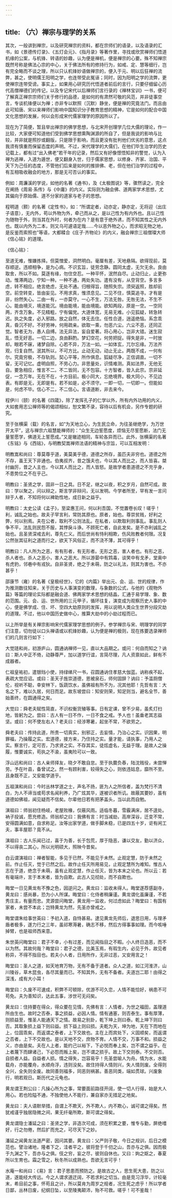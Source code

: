 ```yaml
---
---
---
```

title: （六）禅宗与理学的关系
---




其次，一般讲到禅宗，以及研究禅宗的资料，都在宗师们的语录，以及语录的汇书，如《景德传灯录》、《五灯会元》、《指月录》等著作里，寻找或欣赏禅师们悟道机缘的公案，与机锋、转语的妙趣，认为便是禅机，便是禅宗的心要。殊不知禅宗既然号称是佛法心宗的中心，关于佛法所有的修持行为，如戒、定、慧等细行，岂有完全略而不谈之理，所以只认机锋妙语做禅宗的，便入于元、明以后狂禅的流弊，甚之，使明儒王阳明之学，也连带受此冤诬；同时，因为阳明之学的流弊，更使禅宗连带受谤。事实上，如果用心研究历代悟道者前后的言行，只要仔细留心历代高僧禅德们的传记，以及专记宋代以后禅师们言行录的《禅林宝训》一书，便可了解真正禅宗宗师们关于修行的品德，是如何的有肃然可敬的风范，并非徒事空言，专谈机锋便以为禅；亦非专以默照（沉默）静坐，便是禅的究竟法门。而且由此可知唐、宋以来禅师们影响中国知识分子教育思想的精神，它是如何的配合中国文化思想的发展，何以会形成宋代儒家理学的原因所以了。

现在为了简便，暂且举出禅宗的佛学思想，与北宋开创理学几位大儒的理论，作一比较，大家便可知道他们受到佛学思想熏陶渊源的所自了，但是我说的影响与比较，并非就是照抄或翻版，只是限于影响，而且更没有批判他们优劣的意思，这点我须有慎重而保留态度的声明。不过，宋代理学的大儒们，在他们毕生治学的历史记载上，都有过“出入佛老”若干年的记录，然后又有好像憬悟知非的警觉，认为入禅为逃禅，入道为遁世，便又翻身入世，归于儒家思想，以修身、齐家、治国、平天下为己任的态度，不管他们后来是如何的推排佛、老，但在他们治学的过程中，有互相吸收融会的地方，那是无可否认的事实。

例如：周濂溪的学说，如他的名著《通书》，及《太极图说》等，骤然读之，完全在阐扬《周易·系传》与《中庸》的内义。实际则为融会佛、道两家学术思想，尤其偏向于原始儒、道不分家的道家与老子的思想。

程明道（颢）的名著《定性书》，如：“所谓定者，动亦定，静亦定，无将迎（出庄子语意），无内外，苟以外物为外，牵己而从之，是以己性为有内外也。且以己性为随物于外，则当其在外时，何者为在内？是有意于绝外诱，而不知其性之无内外也。既以内外为二本，则又乌可遽语定哉……今以恶外物之心，而求昭无物之地，是反鉴而索照也”等语，大都糅合《庄子·齐物论》的内义，融会禅宗三祖僧璨大师《信心铭》的道理。

《信心铭》：


至道无难，惟嫌拣择。但莫憎爱，洞然明白。毫厘有差，天地悬隔。欲得现前，莫存顺逆。违顺相争，是为心病。不识玄旨，徒劳念静。圆同太虚，无欠无余。良由取舍，所以不如。莫逐有缘，勿住空忍。一种平怀，泯然自尽。止动归止，止更弥动。惟滞两边，宁知一种。一种不通，两处失功。遣有没有，从空背空。多言多虑，转不相应。绝言绝虑，无处不通。归根得旨，随照失宗。须臾返照，胜却前空。前空转变，皆由妄见。不用求真，惟须息见。二见不住，慎莫追寻。才有是非，纷然失心。二由一有，一亦莫守。一心不生，万法无咎。无咎无法，不生不心。能由境灭，境逐能沉。境由能境，能由境能。欲知两段，原是一空。一空同两，齐含万象。不见精粗，宁有偏党。大道体宽，无易无难。小见狐疑，转急转迟。执之失度，必入邪路。放之自然，体无去住。任性合道，逍遥绝恼。系念乖真，昏沉不好。不好劳神，何用疏亲。欲取一乘，勿恶六尘。六尘不恶，还同正觉。智者无为，愚人自缚。法无异法，妄自爱著。将心用心，岂非大错。迷生寂乱，悟无好恶。一切二边，良由斟酌。梦幻空花，何劳把捉。得失是非，一时放却。眼若不寐，诸梦自除。心若不异，万法一如。一如体玄，兀尔忘缘。万法齐观，归复自然。泯其所以，不可方比。止动无动，动止无止。两既不成，一何有尔。究竟穷极，不存轨则。契心平等，所作俱息。狐疑尽净，正信调直。一切不留，无可记忆。虚明自照，不劳心力。非思量处，识情难测。真如法界，无他无自。要急相应，惟言不二。不二皆同，无不包容。十方智者，皆入此宗。宗非延促，一念万年。无在不在，十方目前。极小同大，忘绝境界。极大同小，不见边表。有即是无，无即是有。若不如是，必不须守。一即一切，一切即一。但能如是，何虑不毕。信心不二，不二信心。言语道断，非去来今。


程伊川（颐）的名著《四箴》，除了发挥孔子的仁学以外，所有内外功用的内义，大如套用志公禅师等的偈颂相似，恕文繁不录，容待以后有机会，另作专题的研究。

至于张横渠（载）的名言，如“为天地立心，为生民立命，为往圣继绝学，为万世开太平”，这与禅宗六祖慧能禅师的：“众生无边誓愿度，烦恼无尽誓愿断，法门无量誓愿学，佛道无上誓愿成。”又是辙迹相同，车轮各异而已。此外，张横渠的名著《东铭》与《西铭》，与明教契嵩禅师法语的精神与宗旨，可以互相发明：


明教嵩和尚曰：尊莫尊乎道，美莫美乎德，道德之所存，虽匹夫非穷也。道德之所不存，虽王天下非通也。伯夷叔齐，昔之饿夫也，今以其人而比之，而人皆喜。桀纣幽厉，昔之人主也，今以其人而比之，而人皆怒。是故学者患道德之不充乎身，不患势位之不在乎己。

明教曰：圣贤之学，固非一日之具。日不足，继之以夜，积之岁月，自然可成。故曰：学以聚之，问以辩之，斯言学非辩问，无以发明。今学者所至，罕有发一言问辩于人者，不知将何以裨助性地，成日新之益乎。

明教曰：太史公读《孟子》，至梁惠王问，何以利吾国，不觉置卷长叹！嗟乎！利，诚乱之始也。故夫子罕言利，常防其原也。原者，始也。尊崇贫贱，好利之弊，何以别焉。夫在公者，取利不公则法乱。在私者，以欺取利则事乱。事乱则人争不平，法乱则民怨不服，其悖戾斗诤。不顾死亡者，自此发矣。是不亦利诚乱之始也。且圣贤深戒去利，尊先仁义。而后世尚有恃利相欺，伤风败教者何限。况复公然张其征利之道而行之，欲天下风俗正，而不浇不薄，其可得乎！

明教曰：凡人所为之恶，有有形者，有无形者。无形之恶，害人者也。有形之恶，杀人者也。杀人之恶小，害人之恶大。所以游晏中有鸩毒，谈笑中有戈矛，堂奥中有虎豹，邻巷中有戎狄。自非圣贤，绝之于未萌，防之以礼法，则其为害也。不亦甚乎！


邵康节（雍）的名著《皇极经世》，它的《内篇》举出元、会、运、世的规律，作为推测数往知来，关于历史与人事演变的数理，与象数的公式，与他的《观物外篇》等篇的理论实际都是融会道、佛两家学术思想的结晶，汇通于易学理、象、数的范围。元、会、运、世所用的三元甲子，循环往复，演变成为观察历史人事的中心，便是佛学成、住、坏、空四大劫原则的发挥，用以说明人类众生世界分段灾劫的道理。不过，他以中国历史做中心，推算大劫中的小劫过程而已。

以上所举是有关禅宗影响宋代儒家理学思想的例子。参学禅宗与宋、明理学的同学们注意，切勿徒以口头禅语或以机锋妙趣，认为便是禅的极则，现在拣要选录禅师们的几则言行如下：


大觉琏和尚，初游庐山，圆通讷禅师一见，直以大品期之。或问：何自而知之？讷曰：斯人中正不倚，动静尊严，加以道学行谊，言简尽理，凡人资禀如此，鲜有不成器者。

仁祖皇祐初，遣银珰小使，持绿绨尺一书，召圆通讷住孝慈大伽蓝。讷称疾不起，表疏大觉应诏。或曰：圣天子旌崇道德，恩被泉石，师何固辞？讷曰：予滥厕僧伦，视听不聪，幸安林下，饭蔬饮水，虽佛祖有所不为，况其他耶！先哲有言：大名之下，难以久居，何日而足。故东坡尝曰：知安则荣，知足则当，避名全节，善始善终，在圆通得之矣。

大觉曰：舜老夫赋性简直，不识权衡货殖等事。日有定课，曾不少易，虽炙灯扫地，皆躬为之。尝曰：古人有一日不作，一日不食之戒。予人也！虽垂老其志益坚。或曰：何不使左右人？老夫曰：经涉寒暑，起坐不常，不欲劳之。

舜老夫曰：传持此道，所贵一切真实，别邪正，去妄情，乃治心之实。识因果，明罪福，乃操履之实。宏道德，接方来，乃住持之实。量才能，请执事，乃用人之实。察言行，定可否，乃求贤之实。不存其实，徒炫虚名，无益于理。是故人之操履，惟要诚实，苟执之不渝，虽夷险可以一致。

浮山远和尚曰：古人亲师择友，晓夕不敢自怠。至于执爨负舂，陆沈贱役，未尝惮劳。予在叶县，备曾试之。然一有顾利害，较得失之心，则依违姑息，靡所不至。且身既不正，又安能学道乎。

五祖演和尚曰：今时丛林学道之士，声名不扬，匪为人之所信者，盖为梵行不清白，为人不谛当或苟求名闻利养，乃广炫其华，遂被识者所讥。故蔽其要妙，虽有道德如佛祖，闻见疑而不信矣。尔辈他日若有把茅盖头，当以此而自勉。

演祖曰：师翁初住杨岐，老屋败椽，仅蔽风雨。适临冬暮，雪霰满床，居不遑处。衲子投诚，愿充修造。师翁却之曰：我佛有言：时当减劫，高岸深谷，迁变不常，安得圆满如意，自求称足。汝等出家学道，做手脚未稳，已是四五十岁，讵有闲工夫，事丰屋耶？竟不从。

演祖曰：古人乐闻已过，喜于为善，长于包荒，厚于隐恶，谦以交友，勤以济众，不以得丧二其心，所以光明硕大，照映今昔矣。

白云谓演祖曰：禅者智能，多见于已然，不能见于未然。止观定慧，防于未然之前。作止任灭，觉于已然之后。故作止任灭所用易见，止观定慧所为难知。惟古人志在于道，绝念于未萌，虽有止观定慧，作止任灭，皆为本末之论也。所以云：若有毫端许，言于本末者，皆为自欺。此古人见彻处，而不自欺也。

晦堂一日见黄龙有不豫之色，因逆问之。黄龙曰：监收未得人。晦堂遂荐感副寺，黄龙曰：感尚暴，恐为小人所谋。晦堂曰：化侍者稍廉谨。黄龙谓化虽廉谨，不若秀庄主，有量而忠。灵源尝问晦堂，黄龙用一监收，何过虑如此？晦堂曰：有国有家者，未尝不本此；岂特黄龙为然，先圣亦曾戒之。

晦堂谓朱给事世英曰：予初入道，自恃甚易。逮见黄龙先师后，退思日用，与理矛盾者极多，遂力行之三年，虽祁寒溽暑，确志不移，然后方得事事如理。而今咳唾掉臂，也是祖师西来意。

朱世英问晦堂曰：君子不幸，小有过差，而见闻指目之不暇。小人终日造恶，而不以为然。其故何哉？晦堂曰：君子之德，比美玉焉，有瑕生内，必见于外，故见者称异，不得不指目也。若夫小人者，日用所作，无非过恶，又安用言之！

晦堂曰：圣人之道，如天地育万物，无有不备于道者。众人之道，如江河淮济，山川陵谷，草木昆虫，各尽其量而已。不知其外，无有不备者。夫道岂二耶！由得之深浅，成有大小耳！

晦堂曰：久废不可速成，积弊不可顿除，优游不可久恋，人情不能恰好，祸患不可苟免。夫为善知识，达此五事，涉世可无闷矣。

黄龙曰：住持要在得众，得众要在见情，先佛有言：人情者，为世之福田，盖理道所由生也。故时之否泰，事之损益，必因人情。情有通塞，则否泰生。事有厚薄，则损益至，惟圣人能通天下之情。故易之别卦，乾下坤上则曰泰。乾上坤下则曰否。其取象损上益下则曰益。损下益上则曰损。夫乾为天，坤为地，天在下而地在上，位固乖矣，而返谓之泰者，上下交故也。主在上而宾处下，义固顺矣，而返谓之否者，上下不交故也。是以天地不交，庶物不育。人情不交，万事不和。损益之义，亦由是矣。夫在人上者，能约己以裕下，下必悦而奉上矣，岂不谓之益乎。在上者蔑下而肆诸己，下必怨而叛上矣，岂不谓之损乎。故上下交则泰。不交则否。自损者人益。自益者人损。情之得失，岂容易乎！先圣尝喻人为舟。情为水，水能载舟，亦能覆舟，水顺舟浮，违则没矣。故住持得人情则兴，失人情则废。全得则全兴，全失则全废。故同善则福多，同恶则祸甚。善恶同类，端如贯球。兴废象行，明若观日。斯历代之元龟也。

黄龙谓王荆公曰：凡操心所为之事，常要面前路径开阔，使一切人行得，始是大人用心。若也险隘不通，不独使他人不能行，兼自家亦无措足之地矣。

黄龙曰：夫人语默举措，自谓上不欺天，外不欺人，内不欺心，诚可谓之得矣。然犹戒谨乎独居隐微之间，果无纤毫所欺，斯可谓之得矣。

黄龙谓隐士潘延之曰：圣贤之学，非造次可成，须在积累之要，惟专与勤，屏绝嗜好，行之勿倦，然后扩而充之，可尽天下之妙。

潘延之闻黄龙法道严密，因问其要。黄龙曰：父严则子敬，今日之规训，后日之模范也。譬治诸地，隆者下之，洼者平之，彼将登于千仞之山，吾亦与之俱。因而极于九渊之下，吾亦与之俱。伎之穷，妄之尽，彼则自休也。又曰：姁之妪之，春夏所以生育也。霜之雪之，秋冬所以成熟也。吾欲无言可乎！

水庵一和尚曰：《易》言：君子思患而预防之。是故古之人，思生死大患，防之以道，遂能经大传远。今之人谓求道迂阔，不若求利之切当。由是竞习浮华，计较毫末，希目前之事，怀苟且之计，所以莫肯为周岁之规者，况生死之虑乎！所以学者日鄙，丛林日废，纪纲日坠，以至陵夷颠沛，殆不可救。嗟乎！可不鉴哉！